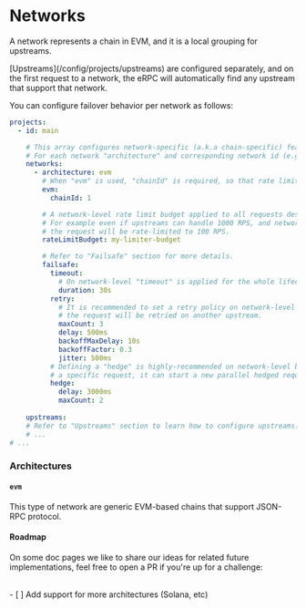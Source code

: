 
# Networks

A network represents a chain in EVM, and it is a local grouping for upstreams.

<Callout type='info'>
  [Upstreams](/config/projects/upstreams) are configured separately, and on the first request to a network, the eRPC will automatically find any upstream that support that network.
</Callout>

You can configure failover behavior per network as follows:

```yaml filename="erpc.yaml"
projects:
  - id: main

    # This array configures network-specific (a.k.a chain-specific) features.
    # For each network "architecture" and corresponding network id (e.g. evm.chainId) is required.
    networks:
      - architecture: evm
        # When "evm" is used, "chainId" is required, so that rate limit budget or failsafe policies are properly applied.
        evm:
          chainId: 1

        # A network-level rate limit budget applied to all requests despite upstreams own rate-limits.
        # For example even if upstreams can handle 1000 RPS, and network-level is limited to 100 RPS,
        # the request will be rate-limited to 100 RPS.
        rateLimitBudget: my-limiter-budget

        # Refer to "Failsafe" section for more details.
        failsafe:
          timeout:
            # On network-level "timeout" is applied for the whole lifecycle of the request (including however many retries happens on upstream)
            duration: 30s
          retry:
            # It is recommended to set a retry policy on network-level to make sure if one upstream is rate-limited,
            # the request will be retried on another upstream.
            maxCount: 3
            delay: 500ms
            backoffMaxDelay: 10s
            backoffFactor: 0.3
            jitter: 500ms
          # Defining a "hedge" is highly-recommended on network-level because if upstream A is being slow for
          # a specific request, it can start a new parallel hedged request to upstream B, for whichever responds faster.
          hedge:
            delay: 3000ms
            maxCount: 2
    
    upstreams:
    # Refer to "Upstreams" section to learn how to configure upstreams.
    # ...
# ...
```

### Architectures

#### `evm`

This type of network are generic EVM-based chains that support JSON-RPC protocol.

#### Roadmap

On some doc pages we like to share our ideas for related future implementations, feel free to open a PR if you're up for a challenge:

<br />
- [ ] Add support for more architectures (Solana, etc)
